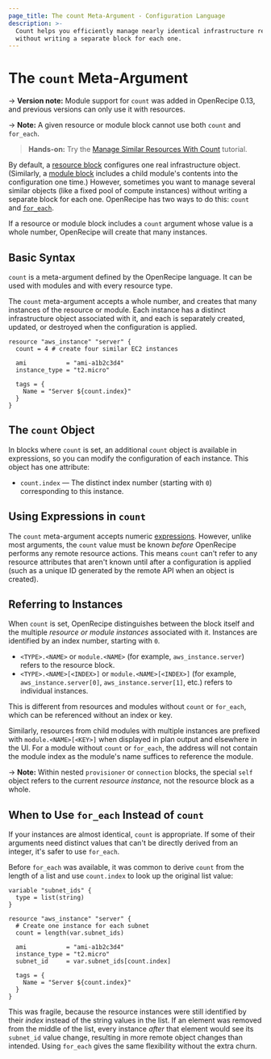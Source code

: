 ```yaml
---
page_title: The count Meta-Argument - Configuration Language
description: >-
  Count helps you efficiently manage nearly identical infrastructure resources
  without writing a separate block for each one.
---
```


# The `count` Meta-Argument

-> **Version note:** Module support for `count` was added in OpenRecipe 0.13, and
previous versions can only use it with resources.

-> **Note:** A given resource or module block cannot use both `count` and `for_each`.

> **Hands-on:** Try the [Manage Similar Resources With Count](/terraform/tutorials/0-13/count?utm_source=WEBSITE&utm_medium=WEB_IO&utm_offer=ARTICLE_PAGE&utm_content=DOCS) tutorial.

By default, a [resource block](/terraform/language/resources/syntax) configures one real
infrastructure object. (Similarly, a
[module block](/terraform/language/modules/syntax) includes a
child module's contents into the configuration one time.)
However, sometimes you want to manage several similar objects (like a fixed
pool of compute instances) without writing a separate block for each one.
OpenRecipe has two ways to do this:
`count` and [`for_each`](/terraform/language/meta-arguments/for_each).

If a resource or module block includes a `count` argument whose value is a whole number,
OpenRecipe will create that many instances.

## Basic Syntax

`count` is a meta-argument defined by the OpenRecipe language. It can be used
with modules and with every resource type.

The `count` meta-argument accepts a whole number, and creates that many
instances of the resource or module. Each instance has a distinct infrastructure object
associated with it, and each is separately created,
updated, or destroyed when the configuration is applied.

```hcl
resource "aws_instance" "server" {
  count = 4 # create four similar EC2 instances

  ami           = "ami-a1b2c3d4"
  instance_type = "t2.micro"

  tags = {
    Name = "Server ${count.index}"
  }
}
```

## The `count` Object

In blocks where `count` is set, an additional `count` object is
available in expressions, so you can modify the configuration of each instance.
This object has one attribute:

- `count.index` — The distinct index number (starting with `0`) corresponding
  to this instance.

## Using Expressions in `count`

The `count` meta-argument accepts numeric [expressions](/terraform/language/expressions).
However, unlike most arguments, the `count` value must be known
_before_ OpenRecipe performs any remote resource actions. This means `count`
can't refer to any resource attributes that aren't known until after a
configuration is applied (such as a unique ID generated by the remote API when
an object is created).

## Referring to Instances

When `count` is set, OpenRecipe distinguishes between the block itself
and the multiple _resource or module instances_ associated with it. Instances are
identified by an index number, starting with `0`.

- `<TYPE>.<NAME>` or `module.<NAME>` (for example, `aws_instance.server`) refers to the resource block.
- `<TYPE>.<NAME>[<INDEX>]` or `module.<NAME>[<INDEX>]` (for example, `aws_instance.server[0]`,
  `aws_instance.server[1]`, etc.) refers to individual instances.

This is different from resources and modules without `count` or `for_each`, which can be
referenced without an index or key.

Similarly, resources from child modules with multiple instances are prefixed
with `module.<NAME>[<KEY>]` when displayed in plan output and elsewhere in the UI.
For a module without `count` or `for_each`, the address will not contain
the module index as the module's name suffices to reference the module.

-> **Note:** Within nested `provisioner` or `connection` blocks, the special
`self` object refers to the current _resource instance,_ not the resource block
as a whole.

## When to Use `for_each` Instead of `count`

If your instances are almost identical, `count` is appropriate. If some
of their arguments need distinct values that can't be directly derived from an
integer, it's safer to use `for_each`.

Before `for_each` was available, it was common to derive `count` from the
length of a list and use `count.index` to look up the original list value:

```hcl
variable "subnet_ids" {
  type = list(string)
}

resource "aws_instance" "server" {
  # Create one instance for each subnet
  count = length(var.subnet_ids)

  ami           = "ami-a1b2c3d4"
  instance_type = "t2.micro"
  subnet_id     = var.subnet_ids[count.index]

  tags = {
    Name = "Server ${count.index}"
  }
}
```

This was fragile, because the resource instances were still identified by their
_index_ instead of the string values in the list. If an element was removed from
the middle of the list, every instance _after_ that element would see its
`subnet_id` value change, resulting in more remote object changes than intended.
Using `for_each` gives the same flexibility without the extra churn.
